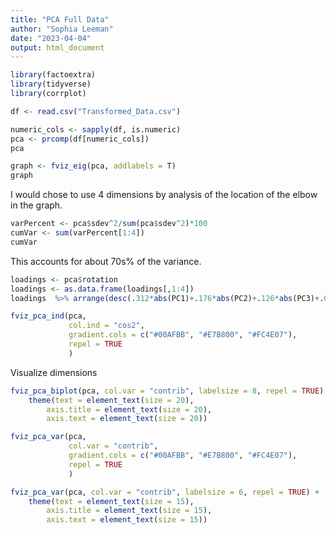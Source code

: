 ```yaml
---
title: "PCA Full Data"
author: "Sophia Leeman"
date: "2023-04-04"
output: html_document
---
```


```r
library(factoextra)
library(tidyverse)
library(corrplot)
```

```r
df <- read.csv("Transformed_Data.csv")
```

```r
numeric_cols <- sapply(df, is.numeric)
pca <- prcomp(df[numeric_cols])
pca
```

```r
graph <- fviz_eig(pca, addlabels = T) 
graph
```
I would chose to use 4 dimensions by analysis of the location of the elbow in the graph.
```r
varPercent <- pca$sdev^2/sum(pca$sdev^2)*100
cumVar <- sum(varPercent[1:4])
cumVar
```
This accounts for about 70s% of the variance.

```r
loadings <- pca$rotation
loadings <- as.data.frame(loadings[,1:4])
loadings  %>% arrange(desc(.312*abs(PC1)+.176*abs(PC2)+.126*abs(PC3)+.08*abs(PC4)))

```

```r
fviz_pca_ind(pca,
             col.ind = "cos2",
             gradient.cols = c("#00AFBB", "#E7B800", "#FC4E07"),
             repel = TRUE     
             )
```

Visualize dimensions
```r
fviz_pca_biplot(pca, col.var = "contrib", labelsize = 8, repel = TRUE) +
    theme(text = element_text(size = 20),
        axis.title = element_text(size = 20),
        axis.text = element_text(size = 20))
```

```r
fviz_pca_var(pca,
             col.var = "contrib", 
             gradient.cols = c("#00AFBB", "#E7B800", "#FC4E07"),
             repel = TRUE   
             )
```

```r
fviz_pca_var(pca, col.var = "contrib", labelsize = 6, repel = TRUE) +
    theme(text = element_text(size = 15),
        axis.title = element_text(size = 15),
        axis.text = element_text(size = 15))
```